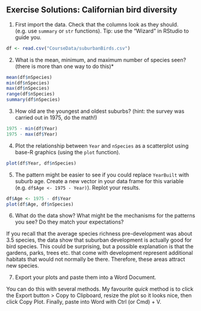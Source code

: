 ## Exercise Solutions: Californian bird diversity

1. First import the data. Check that the columns look as they should. (e.g. use `summary` or `str` functions). Tip: use the "Wizard" in RStudio to guide you.

```r
df <- read.csv("CourseData/suburbanBirds.csv")
```


2. What is the mean, minimum, and maximum number of species seen? (there is more than one way to do this)*

```r
mean(df$nSpecies)
min(df$nSpecies)
max(df$nSpecies)
range(df$nSpecies)
summary(df$nSpecies)
```


3. How old are the youngest and oldest suburbs? (hint: the survey was carried out in 1975, do the math!)

```r
1975 - min(df$Year)
1975 - max(df$Year)
```

4. Plot the relationship between `Year` and `nSpecies` as a scatterplot using base-R graphics (using the `plot` function).

```r
plot(df$Year, df$nSpecies)
```

5. The pattern might be easier to see if you could replace `YearBuilt` with suburb age. Create a new vector in your data frame for this variable (e.g. `df$Age <- 1975 - Year)`). Replot your results.

```r
df$Age <- 1975 - df$Year
plot(df$Age, df$nSpecies)
```


6. What do the data show? What might be the mechanisms for the patterns you see? Do they match your expectations?

If you recall that the average species richness pre-development was about 3.5 species, the data show that suburban development is actually good for bird species. This could be surprising, but a possible explanation is that the gardens, parks, trees etc. that come with development represent additional habitats that would not normally be there. Therefore, these areas attract new species.

7. Export your plots and paste them into a Word Document.

You can do this with several methods. My favourite *quick* method is to click the Export button > Copy to Clipboard, resize the plot so it looks nice, then click Copy Plot. Finally, paste into Word with Ctrl (or Cmd) + V.
